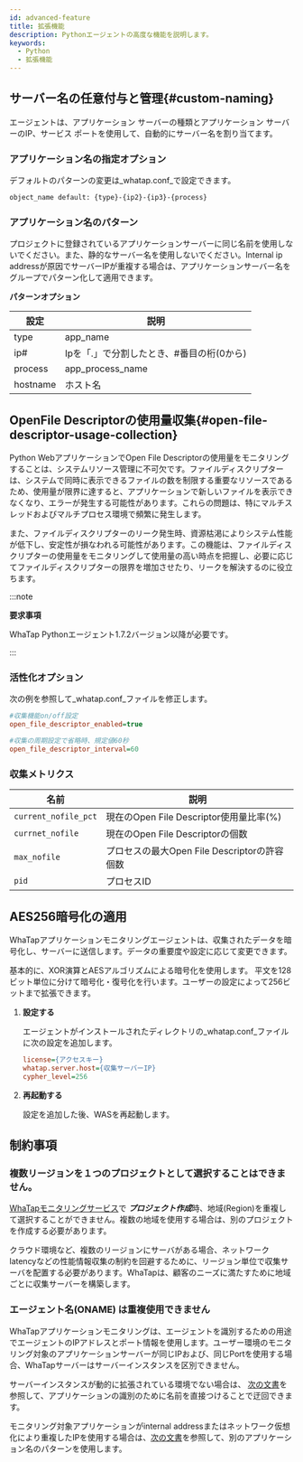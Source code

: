 ```yaml
---
id: advanced-feature
title: 拡張機能
description: Pythonエージェントの高度な機能を説明します。
keywords:
  - Python
  - 拡張機能
---
```


## サーバー名の任意付与と管理{#custom-naming}

エージェントは、アプリケーション サーバーの種類とアプリケーション サーバーのIP、サービス ポートを使用して、自動的にサーバー名を割り当てます。

### アプリケーション名の指定オプション

デフォルトのパターンの変更は_whatap.conf_で設定できます。

```bash
object_name default: {type}-{ip2}-{ip3}-{process}
```

### アプリケーション名のパターン

プロジェクトに登録されているアプリケーションサーバーに同じ名前を使用しないでください。また、静的なサーバー名を使用しないでください。Internal ip addressが原因でサーバーIPが重複する場合は、アプリケーションサーバー名をグループでパターン化して適用できます。

**パターンオプション**

| 設定       | 説明                       |
| -------- | ------------------------ |
| type     | app_name                 |
| ip#      | Ipを「.」で分割したとき、#番目の桁(0から) |
| process  | app_process_name         |
| hostname | ホスト名                     |

## OpenFile Descriptorの使用量収集{#open-file-descriptor-usage-collection}

Python WebアプリケーションでOpen File Descriptorの使用量をモニタリングすることは、システムリソース管理に不可欠です。ファイルディスクリプターは、システムで同時に表示できるファイルの数を制限する重要なリソースであるため、使用量が限界に達すると、アプリケーションで新しいファイルを表示できなくなり、エラーが発生する可能性があります。これらの問題は、特にマルチスレッドおよびマルチプロセス環境で頻繁に発生します。

また、ファイルディスクリプターのリーク発生時、資源枯渇によりシステム性能が低下し、安定性が損なわれる可能性があります。この機能は、ファイルディスクリプターの使用量をモニタリングして使用量の高い時点を把握し、必要に応じてファイルディスクリプターの限界を増加させたり、リークを解決するのに役立ちます。

:::note 

**要求事項**

WhaTap Pythonエージェント1.7.2バージョン以降が必要です。 

:::

### 活性化オプション

次の例を参照して_whatap.conf_ファイルを修正します。 

```ini
#収集機能on/off設定
open_file_descriptor_enabled=true

#収集の周期設定で省略時、規定値60秒
open_file_descriptor_interval=60
```

### 収集メトリクス

| 名前                   | 説明                               |
| -------------------- | -------------------------------- |
| `current_nofile_pct` | 現在のOpen File Descriptor使用量比率(%)  |
| `currnet_nofile`     | 現在のOpen File Descriptorの個数       |
| `max_nofile`         | プロセスの最大Open File Descriptorの許容個数 |
| `pid`                | プロセスID                           |

## AES256暗号化の適用

WhaTapアプリケーションモニタリングエージェントは、収集されたデータを暗号化し、サーバーに送信します。データの重要度や設定に応じて変更できます。  

基本的に、XOR演算とAESアルゴリズムによる暗号化を使用します。 平文を128ビット単位に分けて暗号化・復号化を行います。ユーザーの設定によって256ビットまで拡張できます。

1. **設定する**

   エージェントがインストールされたディレクトリの_whatap.conf_ファイルに次の設定を追加します。

   ```ini title='whatap.conf'
   license={アクセスキー}
   whatap.server.host={収集サーバーIP}
   cypher_level=256
   ```

2. **再起動する**

   設定を追加した後、WASを再起動します。

## 制約事項

### 複数リージョンを１つのプロジェクトとして選択することはできません。

[WhaTapモニタリングサービス](https://service.whatap.io)で ***プロジェクト作成***時、地域(Region)を重複して選択することができません。複数の地域を使用する場合は、別のプロジェクトを作成する必要があります。

クラウド環境など、複数のリージョンにサーバがある場合、ネットワークlatencyなどの性能情報収集の制約を回避するために、リージョン単位で収集サーバを配置する必要があります。WhaTapは、顧客のニーズに満たすために地域ごとに収集サーバーを構築します。

### エージェント名(ONAME) は重複使用できません

WhaTapアプリケーションモニタリングは、エージェントを識別するための用途でエージェントのIPアドレスとポート情報を使用します。ユーザー環境のモニタリング対象のアプリケーションサーバーが同じIPおよび、同じPortを使用する場合、WhaTapサーバーはサーバーインスタンスを区別できません。

サーバーインスタンスが動的に拡張されている環境でない場合は、 [次の文書](#custom-naming)を参照して、アプリケーションの識別のために名前を直接つけることで迂回できます。

モニタリング対象アプリケーションがinternal addressまたはネットワーク仮想化により重複したIPを使用する場合は、[次の文書](#custom-naming)を参照して、別のアプリケーション名のパターンを使用します。
